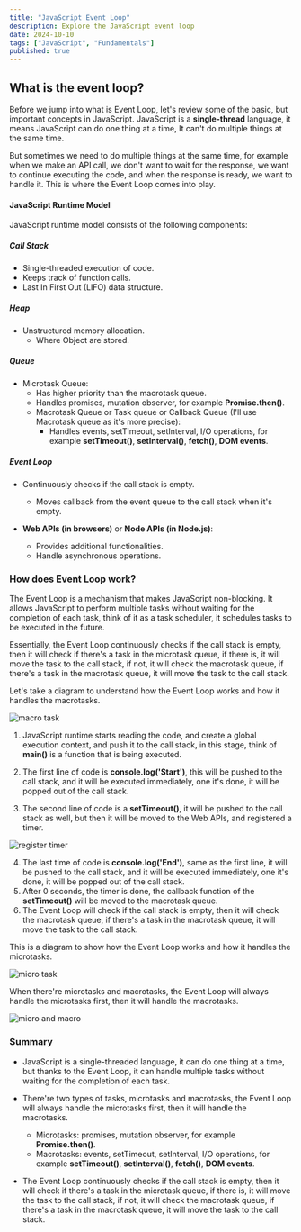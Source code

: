 ```yaml
---
title: "JavaScript Event Loop"
description: Explore the JavaScript event loop
date: 2024-10-10
tags: ["JavaScript", "Fundamentals"]
published: true
---
```


## What is the event loop?

Before we jump into what is Event Loop, let's review some of the basic, but important concepts in JavaScript.
JavaScript is a **single-thread** language, it means JavaScript can do one thing at a time, It can't do multiple things at the same time.

But sometimes we need to do multiple things at the same time, for example when we make an API call, we don't want to wait for the response, we want to continue executing the code, and when the response is ready, we want to handle it. This is where the Event Loop comes into play.

#### JavaScript Runtime Model

JavaScript runtime model consists of the following components:

##### Call Stack

- Single-threaded execution of code.
- Keeps track of function calls.
- Last In First Out (LIFO) data structure.

##### Heap

- Unstructured memory allocation.
  - Where Object are stored.

##### Queue

- Microtask Queue:
  - Has higher priority than the macrotask queue.
  - Handles promises, mutation observer, for example **Promise.then()**.
  - Macrotask Queue or Task queue or Callback Queue (I'll use Macrotask queue as it's more precise):
    - Handles events, setTimeout, setInterval, I/O operations, for example **setTimeout()**, **setInterval()**, **fetch()**, **DOM events**.

##### Event Loop

- Continuously checks if the call stack is empty.

  - Moves callback from the event queue to the call stack when it's empty.

- **Web APIs (in browsers)** or **Node APIs (in Node.js)**:
  - Provides additional functionalities.
  - Handle asynchronous operations.

### How does Event Loop work?

The Event Loop is a mechanism that makes JavaScript non-blocking. It allows JavaScript to perform multiple tasks without waiting for the completion of each task, think of it as a task scheduler, it schedules tasks to be executed in the future.

Essentially, the Event Loop continuously checks if the call stack is empty, then it will check if there's a task in the microtask queue, if there is, it will move the task to the call stack, if not, it will check the macrotask queue, if there's a task in the macrotask queue, it will move the task to the call stack.

Let's take a diagram to understand how the Event Loop works and how it handles the macrotasks.

<Image src="/static/macro.png" alt="macro task" width={1000} height={1000} />

1. JavaScript runtime starts reading the code, and create a global execution context, and push it to the call stack, in this stage, think of **main()** is a function that is being executed.

2. The first line of code is **console.log('Start')**, this will be pushed to the call stack, and it will be executed immediately, one it's done, it will be popped out of the call stack.
3. The second line of code is a **setTimeout()**, it will be pushed to the call stack as well, but then it will be moved to the Web APIs, and registered a timer.

<Image
  src="/static/register-timer.png"
  alt="register timer"
  width={1000}
  height={1000}
/>

4. The last time of code is **console.log('End')**, same as the first line, it will be pushed to the call stack, and it will be executed immediately, one it's done, it will be popped out of the call stack.
5. After 0 seconds, the timer is done, the callback function of the **setTimeout()** will be moved to the macrotask queue.
6. The Event Loop will check if the call stack is empty, then it will check the macrotask queue, if there's a task in the macrotask queue, it will move the task to the call stack.

This is a diagram to show how the Event Loop works and how it handles the microtasks.

<Image src="/static/micro.png" alt="micro task" width={1000} height={1000} />

When there're microtasks and macrotasks, the Event Loop will always handle the microtasks first, then it will handle the macrotasks.

<Image
  src="/static/micro-macro.png"
  alt="micro and macro"
  width={1000}
  height={1000}
/>

### Summary

- JavaScript is a single-threaded language, it can do one thing at a time, but thanks to the Event Loop, it can handle multiple tasks without waiting for the completion of each task.
- There're two types of tasks, microtasks and macrotasks, the Event Loop will always handle the microtasks first, then it will handle the macrotasks.

  - Microtasks: promises, mutation observer, for example **Promise.then()**.
  - Macrotasks: events, setTimeout, setInterval, I/O operations, for example **setTimeout()**, **setInterval()**, **fetch()**, **DOM events**.

- The Event Loop continuously checks if the call stack is empty, then it will check if there's a task in the microtask queue,
  if there is, it will move the task to the call stack, if not, it will check the macrotask queue, if there's a task in the macrotask queue, it will move the task to the call stack.
